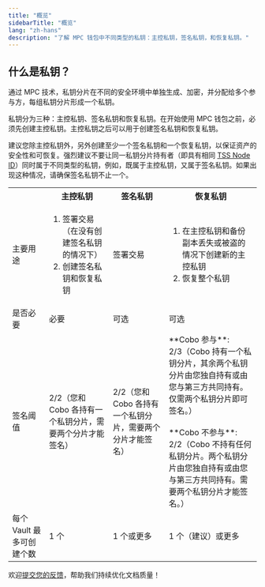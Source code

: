 ```yaml
---
title: "概览"
sidebarTitle: "概览"
lang: "zh-hans"
description: "了解 MPC 钱包中不同类型的私钥：主控私钥，签名私钥，和恢复私钥。"
---
```


## 什么是私钥？

通过 MPC 技术，私钥分片在不同的安全环境中单独生成、加密，并分配给多个参与方，每组私钥分片形成一个私钥。

私钥分为三种：主控私钥、签名私钥和恢复私钥。在开始使用 MPC 钱包之前，必须先创建主控私钥。主控私钥之后可以用于创建签名私钥和恢复私钥。

<Note>建议您除主控私钥外，另外创建至少一个签名私钥和一个恢复私钥，以保证资产的安全性和可恢复。强烈建议不要让同一私钥分片持有者（即具有相同 [TSS Node ID](/cn/portal/glossary#tss-node)）同时属于不同类型的私钥，例如，既属于主控私钥，又属于签名私钥。如果出现这种情况，请确保签名私钥不止一个。</Note>

<table class="six-columns">
  <tr>
    <th></th>
    <th>主控私钥</th>
    <th>签名私钥</th>
    <th>恢复私钥</th>
  </tr>
  <tr>
    <td>主要用途</td>
    <td>
      <ol>
        <li>签署交易（在没有创建签名私钥的情况下）</li>
        <li>创建签名私钥和恢复私钥</li>
      </ol>
    </td>
    <td>签署交易</td>
    <td>
      <ol>
        <li>在主控私钥和备份副本丢失或被盗的情况下创建新的主控私钥</li>
        <li>恢复整个私钥</li>
      </ol>
    </td>
  </tr>
  <tr>
    <td>是否必要</td>
    <td>必要</td>
    <td>可选</td>
    <td>可选</td>
  </tr>
  <tr>
    <td>签名阈值</td>
    <td>2/2（您和 Cobo 各持有一个私钥分片，需要两个分片才能签名）</td>
    <td>2/2（您和 Cobo 各持有一个私钥分片，需要两个分片才能签名）</td>
    <td>**Cobo 参与**:<br/>2/3（Cobo 持有一个私钥分片，其余两个私钥分片由您独自持有或由您与第三方共同持有。仅需两个私钥分片即可签名。）<br/><br/>**Cobo 不参与**:<br/>2/2（Cobo 不持有任何私钥分片。两个私钥分片由您独自持有或由您与第三方共同持有。需要两个私钥分片才能签名。）</td>
  </tr>
  <tr>
    <td>每个 Vault 最多可创建个数</td>
    <td>1 个</td>
    <td>1 个或更多</td>
    <td>1 个（建议）或更多</td>
  </tr>
</table>

<Tip>欢迎[提交您的反馈](https://forms.zohopublic.com/cobo/form/DocumentFeedbackForm/formperma/QvLOhxJv1_JMsJ-1dleZ8Itb_7rzN-LtgvsDdxosoVI?referrername=manuals)，帮助我们持续优化文档质量！</Tip>